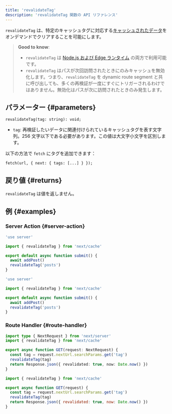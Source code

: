```yaml
---
title: 'revalidateTag'
description: 'revalidateTag 関数の API リファレンス'
---
```


`revalidateTag` は、特定のキャッシュタグに対応する[キャッシュされたデータ](/docs/app/building-your-application/caching)をオンデマンドでクリアすることを可能にします。

> **Good to know**:
>
> - `revalidateTag` は [Node.js および Edge ランタイム](/docs/app/building-your-application/rendering/edge-and-nodejs-runtimes) の両方で利用可能です。
> - `revalidateTag` はパスが次回訪問されたときにのみキャッシュを無効化します。つまり、`revalidateTag` を dynamic route segment と共に呼び出しても、多くの再検証が一度にすぐにトリガーされるわけではありません。無効化はパスが次に訪問されたときのみ発生します。

## パラメーター {#parameters}

```tsx
revalidateTag(tag: string): void;
```

- `tag`: 再検証したいデータに関連付けられているキャッシュタグを表す文字列。256 文字以下である必要があります。この値は大文字小文字を区別します。

以下の方法で `fetch` にタグを追加できます：

```tsx
fetch(url, { next: { tags: [...] } });
```

## 戻り値 {#returns}

`revalidateTag` は値を返しません。

## 例 {#examples}

### Server Action {#server-action}

<Tabs>
<TabItem value="ts" label="TypeScript">

```ts title="app/actions.ts" switcher
'use server'

import { revalidateTag } from 'next/cache'

export default async function submit() {
  await addPost()
  revalidateTag('posts')
}
```

</TabItem>
<TabItem value="js" label="JavaScript">

```js title="app/actions.js" switcher
'use server'

import { revalidateTag } from 'next/cache'

export default async function submit() {
  await addPost()
  revalidateTag('posts')
}
```

</TabItem>
</Tabs>

### Route Handler {#route-handler}

<Tabs>
<TabItem value="ts" label="TypeScript">

```ts title="app/api/revalidate/route.ts" switcher
import type { NextRequest } from 'next/server'
import { revalidateTag } from 'next/cache'

export async function GET(request: NextRequest) {
  const tag = request.nextUrl.searchParams.get('tag')
  revalidateTag(tag)
  return Response.json({ revalidated: true, now: Date.now() })
}
```

</TabItem>
<TabItem value="js" label="JavaScript">

```js title="app/api/revalidate/route.js" switcher
import { revalidateTag } from 'next/cache'

export async function GET(request) {
  const tag = request.nextUrl.searchParams.get('tag')
  revalidateTag(tag)
  return Response.json({ revalidated: true, now: Date.now() })
}
```

</TabItem>
</Tabs>

